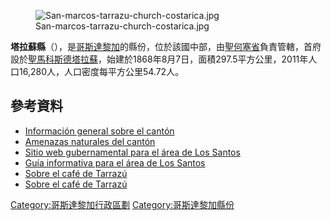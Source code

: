 {{Coord|9|36|14|N|84|4|0|W|display=title}}

[[Image:San-marcos-tarrazu-church-costarica.jpg|right]]

'''塔拉蘇縣'''（{{lang-es|Cantón de Tarrazú}}），是[[哥斯達黎加|哥斯達黎加]]的縣份，位於該國中部，由[[聖何塞省_(哥斯達黎加)|聖何塞省]]負責管轄，首府設於[[聖馬科斯德塔拉蘇區|聖馬科斯德塔拉蘇]]，始建於1868年8月7日，面積297.5平方公里，2011年人口16,280人，人口密度每平方公里54.72人。

==參考資料==
* [http://www.guiascostarica.com/provi/tarrazu.htm Información general sobre el cantón] {{Wayback|url=http://www.guiascostarica.com/provi/tarrazu.htm |date=20150924024132 }}
* [https://web.archive.org/web/20150426014517/http://www.cne.go.cr/Atlas%20de%20Amenazas/tarrazu.htm Amenazas naturales del cantón]
* [https://web.archive.org/web/20150417225822/http://www.gobiernofacil.go.cr/SantosDigital/tarrazu/ Sitio web gubernamental para el área de Los Santos]
* [https://web.archive.org/web/20140516192316/http://tarrazu.co.cr/ Guía informativa para el área de Los Santos]
* [http://www.tarrazucoffee.com/ Sobre el café de Tarrazú] {{Wayback|url=http://www.tarrazucoffee.com/ |date=20140105020027 }}
* [https://web.archive.org/web/20150417192745/http://www.cafetarrazu.com/ Sobre el café de Tarrazú]

{{哥斯達黎加省份}}
[[Category:哥斯達黎加行政區劃|Category:哥斯達黎加行政區劃]]
[[Category:哥斯達黎加縣份|Category:哥斯達黎加縣份]]